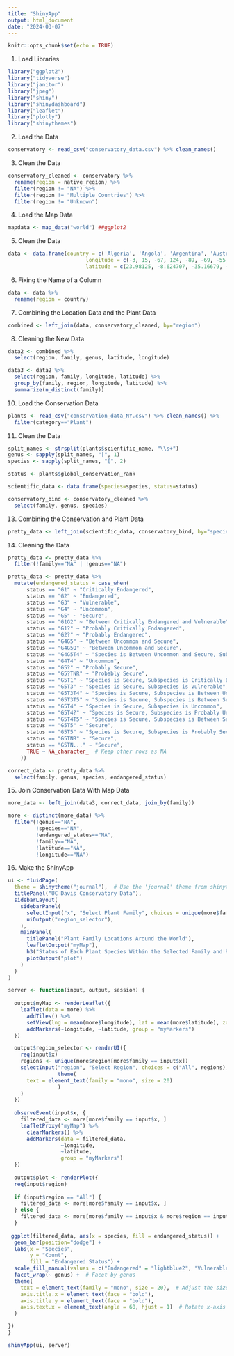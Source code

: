 ```yaml
---
title: "ShinyApp"
output: html_document
date: "2024-03-07"
---
```


```r
knitr::opts_chunk$set(echo = TRUE)
```


1. Load Libraries
```r
library("ggplot2")
library("tidyverse")
library("janitor")
library("jpeg")
library("shiny")
library("shinydashboard")
library("leaflet")
library("plotly")
library("shinythemes")
```


2. Load the Data
```r
conservatory <- read_csv("conservatory_data.csv") %>% clean_names()
```


3. Clean the Data
```r
conservatory_cleaned <- conservatory %>% 
  rename(region = native_region) %>% 
  filter(region != "NA") %>% 
  filter(region != "Multiple Countries") %>% 
  filter(region != "Unknown")
```


4. Load the Map Data
```r
mapdata <- map_data("world") ##ggplot2
```


5. Clean the Data
```r
data <- data.frame(country = c('Algeria', 'Angola', 'Argentina', 'Australia', "Belize", "Bolivia", "Brazil", "Cameroon", "Cayman Islands", "Chile", "China", "Colombia", "Comoros", "Costa Rica", "Cuba", "Dominica", "Ecuador", "Equatorial Guinea", "Ethiopia", "Fiji", "France", "Greece", "Guam", "Guatemala", "Guinea", "Honduras", "India", "Indonesia", "Israel", "Italy", "Jamaica", "Japan", "Kenya", "Lesotho", "Madagascar", "Malawi", "Malyasia", "Mali", "Mexico", "Micronesia", "Morocco", "Mozambique", "Namibia", "Nepal", "New Caledonia", "New Zealand", "Nicaragua", "Nigeria", "Oman", "Panama", "Papua New Guinea", "Paraguay", "Peru", "Philippines", "Portugal", "Puerto Rico", "Rwanda", "Saudi Arabia", "Solomon Islands", "Somalia", "South Africa", "Spain", "Sri Lanka", "Suriname", "Taiwan", "Tanzania", "Thailand", "Trinidad", "Tunisia", "Turkey", "Uganda", "United Kingdom", "United States", "Uruguay", "Venezuela", "Vietnam", "Yemen", "Zambia", "Zimbabwe"),
                         longitude = c(-3, 15, -67, 124, -89, -69, -55, 8, -81, -75, 120, -70, 44, -83, -75, -61, -78, 11, 35, 177, 2, 23, 144, -89, -9, -88, 92, 118, 35, 16, -73, 129, 37, 27, 43, 33, 114,-9, -100, 158, -11, 35, 16, 80, 166, 169, -85, 5, 52, -79, 160, -54, -76, 118, -8, -65, 29, 50, 157, 42, 23, -2, 81, -56, 120, 35, 100, -61, 7, 29, 30, 0, -100, -57, -67, 106, 43, 23, 26),
                         latitude = c(23.98125, -8.624707, -35.16679, -25.34033, 16.80898, -14.377246, -3.330664039, 4.290235, 19.37476, -50.65420, 55.86113, -2.55253911, -12.35654, 8.480323, 21.11104, 15.63311, -3.776855230, 1.7401856, 5.384082, -18.25488, 42.36211, 39.15830, 13.61465, 14.05010, 7.509961, 13.98735, 28.025732, -8.464258, 30.86020, 41.92812, 17.94043, 34.68657, -1.32255840, -29.84024, -22.69189, -13.959180, 1.4552733, 12.46465, 19.30938, 6.854638, 26.16269, -11.53213, -28.26455, 28.64961, -20.69873, -43.458984, 11.18447, 5.338574, 18.69649, 8.639209, -2.830176, -26.30879, -13.80283260, 10.035009, 41.92710, 18.14438, -2.766406, 18.73525, -8.713477, 4.3610840, -28.56269, 36.74546, 7.684473, 2.036475, 22.97490, -13.5820312, 13.431983, 10.53897, 34.41030, 36.69345, 2.40043926, 51.48447, 43.32744, -33.85859, 5.4475098, 10.921973, 12.83901, -12.956934, -17.91172))
```


6. Fixing the Name of a Column
```r
data <- data %>% 
  rename(region = country)
```


7. Combining the Location Data and the Plant Data
```r
combined <- left_join(data, conservatory_cleaned, by="region")
```


8. Cleaning the New Data
```r
data2 <- combined %>% 
  select(region, family, genus, latitude, longitude)
```

```r
data3 <- data2 %>% 
  select(region, family, longitude, latitude) %>% 
  group_by(family, region, longitude, latitude) %>% 
  summarize(n_distinct(family))
```


10. Load the Conservation Data
```r
plants <- read_csv("conservation_data_NY.csv") %>% clean_names() %>% 
  filter(category=="Plant")
```


11. Clean the Data
```r
split_names <- strsplit(plants$scientific_name, "\\s+")
genus <- sapply(split_names, "[", 1)
species <- sapply(split_names, "[", 2)

status <- plants$global_conservation_rank

scientific_data <- data.frame(species=species, status=status)
```

```r
conservatory_bind <- conservatory_cleaned %>% 
  select(family, genus, species)
```


13. Combining the Conservation and Plant Data
```r
pretty_data <- left_join(scientific_data, conservatory_bind, by="species")
```


14. Cleaning the Data
```r
pretty_data <- pretty_data %>% 
  filter(!family=="NA" | !genus=="NA")
```

```r
pretty_data <- pretty_data %>% 
  mutate(endangered_status = case_when(
      status == "G1" ~ "Critically Endangered",
      status == "G2" ~ "Endangered",
      status == "G3" ~ "Vulnerable",
      status == "G4" ~ "Uncommon",
      status == "G5" ~ "Secure",
      status == "G1G2" ~ "Between Critically Endangered and Vulnerable",
      status == "G1?" ~ "Probably Critically Endangered",
      status == "G2?" ~ "Probably Endangered",
      status == "G4G5" ~ "Between Uncommon and Secure",
      status == "G4G5Q" ~ "Between Uncommon and Secure",
      status == "G4G5T4" ~ "Species is Between Uncommon and Secure, Subspecies is Uncommon",
      status == "G4T4" ~ "Uncommon",
      status == "G5?" ~ "Probably Secure",
      status == "G5?TNR" ~ "Probably Secure",
      status == "G5T1" ~ "Species is Secure, Subspecies is Critically Endangered",
      status == "G5T3" ~ "Species is Secure, Subspecies is Vulnerable",
      status == "G5T3T4" ~ "Species is Secure, Subspecies is Between Uncommon and Vulnerable",
      status == "G5T3T5" ~ "Species is Secure, Subspecies is Between Secure and Vulnerable",
      status == "G5T4" ~ "Species is Secure, Subspecies is Uncommon",
      status == "G5T4?" ~ "Species is Secure, Subspecies is Probably Uncommon",
      status == "G5T4T5" ~ "Species is Secure, Subspecies is Between Secure and Uncommon",
      status == "G5T5" ~ "Secure",
      status == "G5T5" ~ "Species is Secure, Subspecies is Probably Secure",
      status == "G5TNR" ~ "Secure",
      status == "G5TN..." ~ "Secure",
      TRUE ~ NA_character_  # Keep other rows as NA
    ))
```

```r
correct_data <- pretty_data %>% 
  select(family, genus, species, endangered_status)
```


15. Join Conservation Data With Map Data
```r
more_data <- left_join(data3, correct_data, join_by(family))
```

```r
more <- distinct(more_data) %>% 
  filter(!genus=="NA",
         !species=="NA",
         !endangered_status=="NA",
         !family=="NA",
         !latitude=="NA",
         !longitude=="NA")
```


16. Make the ShinyApp
```r
ui <- fluidPage(
  theme = shinytheme("journal"),  # Use the 'journal' theme from shinythemes package
  titlePanel("UC Davis Conservatory Data"),
  sidebarLayout(
    sidebarPanel(
      selectInput("x", "Select Plant Family", choices = unique(more$family)),
      uiOutput("region_selector"),
    ),
    mainPanel(
      titlePanel("Plant Family Locations Around the World"),
      leafletOutput("myMap"),
      h3("Status of Each Plant Species Within the Selected Family and Region"),
      plotOutput("plot")
    )
  )
)

server <- function(input, output, session) {
  
  output$myMap <- renderLeaflet({
    leaflet(data = more) %>%
      addTiles() %>%
      setView(lng = mean(more$longitude), lat = mean(more$latitude), zoom=2) %>%
      addMarkers(~longitude, ~latitude, group = "myMarkers")
  })

  output$region_selector <- renderUI({
    req(input$x)
    regions <- unique(more$region[more$family == input$x])
    selectInput("region", "Select Region", choices = c("All", regions),
                theme(
      text = element_text(family = "mono", size = 20)
                )
    )
  })
  
  observeEvent(input$x, {
    filtered_data <- more[more$family == input$x, ]
    leafletProxy("myMap") %>%
      clearMarkers() %>%
      addMarkers(data = filtered_data,
                 ~longitude,
                 ~latitude,
                 group = "myMarkers")
  })
  
  output$plot <- renderPlot({
  req(input$region)
  
  if (input$region == "All") {
    filtered_data <- more[more$family == input$x, ]
  } else {
    filtered_data <- more[more$family == input$x & more$region == input$region, ]
  }
  
 ggplot(filtered_data, aes(x = species, fill = endangered_status)) +
  geom_bar(position="dodge") +
  labs(x = "Species",
       y = "Count",
       fill = "Endangered Status") +
  scale_fill_manual(values = c("Endangered" = "lightblue2", "Vulnerable" = "lightblue3", "Uncommon" = "lightblue4", "Secure" = "lightcyan", "Between Critically Endangered and Vulnerable" = "lightcyan2", "Probably Critically Endangered" = "lightcyan3", "Probably Endangered"= "lightcyan4", "Between Uncommon and Secure" = "lightgray", "Species is Between Uncommon and Secure, Subspecies is Uncommon" = "lightsteelblue3", "Probably Secure" = "lightsteelblue4", "Species is Secure, Subspecies is Critically Endangered" = "mediumpurple1", "Species is Secure, Subspecies is Vulnerable" = "mediumslateblue", "Species is Secure, Subspecies is Between Uncommon and Vulnerable" = "mediumseagreen", "Species is Secure, Subspecies is Between Secure and Vulnerable" = "mediumaquamarine", "Species is Secure, Subspecies is Uncommon" = "mediumturquoise", "Species is Secure, Subspecies is Probably Uncommon" = "mintcream", "Species is Secure, Subspecies is Between Secure and Uncommon" = "mistyrose", "Species is Secure, Subspecies is Probably Secure"= "maroon")) +  # Set colors for each level
  facet_wrap(~ genus) +  # Facet by genus
  theme(
    text = element_text(family = "mono", size = 20),  # Adjust the size of the labels
    axis.title.x = element_text(face = "bold"),
    axis.title.y = element_text(face = "bold"),
    axis.text.x = element_text(angle = 60, hjust = 1)  # Rotate x-axis labels by 90 degrees
  )

})
}

shinyApp(ui, server)
```


